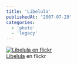 ```yaml
---
title: 'Libelula'
publishedAt: '2007-07-29'
categories:
  - 'photo'
  - 'legacy'
---
```


[![Libelula en flickr](http://farm2.static.flickr.com/1243/939171390_da48de7f97.jpg)](http://www.flickr.com/photos/ryck/939171390/ 'Libelula')\
[Libelula](http://www.flickr.com/photos/ryck/939171390/) en flickr
